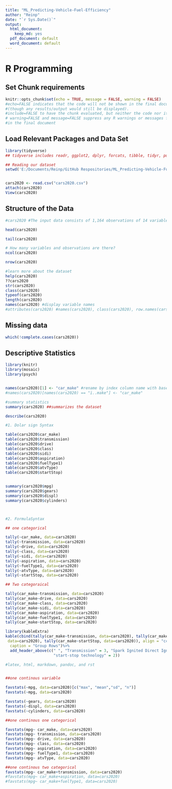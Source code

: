 ```yaml
---
title: "ML_Predicting-Vehicle-Fuel-Efficiency"
author: "Reinp"
date: "`r Sys.Date()`"
output:
  html_document: 
    keep_md: yes
  pdf_document: default
  word_document: default
---
```


# R Programming

## Set Chunk requirements

```r
knitr::opts_chunk$set(echo = TRUE, message = FALSE, warning = FALSE)
#echo=FALSE indicates that the code will not be shown in the final document 
#(though any results/output would still be displayed).
#include=FALSE to have the chunk evaluated, but neither the code nor its output displayed
# warning=FALSE and message=FALSE suppress any R warnings or messages from being included 
#in the final document
```


## Load Relevant Packages and Data Set

```r
library(tidyverse)
## tidyverse includes readr, ggplot2, dplyr, forcats, tibble, tidyr, purrr, stringr

## Reading our dataset
setwd('E:/Documents/Reinp/GitHub Respositories/ML_Predicting-Vehicle-Fuel-Efficiency')


cars2020 <- read.csv("cars2020.csv")
attach(cars2020)
View(cars2020)

```

## Structure of the Data

```r

#cars2020 #The input data consists of 1,164 observations of 14 variables

head(cars2020)

tail(cars2020)

# How many variables and observations are there?
ncol(cars2020)

nrow(cars2020)

#learn more about the dataset
help(cars2020)
??cars2020
str(cars2020)
class(cars2020)
typeof(cars2020) 
length(cars2020)
names(cars2020) #display variable names
#attributes(cars2020) #names(cars2020), class(cars2020), row.names(cars2020)
```

## Missing data

```R

which(!complete.cases(cars2020))


```

## Descriptive Statistics

```R
library(knitr)
library(mosaic)
library(psych)


names(cars2020)[1] <- "car_make" #rename by index column name with base r functions
#names(cars2020)[names(cars2020) == "ï..make"] <- "car_make"

#summary statistics
summary(cars2020) ##summarizes the dataset

describe(cars2020)

#1. Dolar sign Syntax

table(cars2020$car_make) 
table(cars2020$transmission)
table(cars2020$drive)
table(cars2020$class)
table(cars2020$sidi)
table(cars2020$aspiration)
table(cars2020$fuelType1)
table(cars2020$atvType)
table(cars2020$startStop)


summary(cars2020$mpg)
summary(cars2020$gears)
summary(cars2020$displ)
summary(cars2020$cylinders)



#2. FormulaSyntax

## one categorical

tally(~car_make, data=cars2020)
tally(~transmission, data=cars2020)
tally(~drive, data=cars2020)
tally(~class, data=cars2020)
tally(~sidi, data=cars2020)
tally(~aspiration, data=cars2020)
tally(~fuelType1, data=cars2020)
tally(~atvType, data=cars2020)
tally(~startStop, data=cars2020)

## Two categoraical

tally(car_make~transmission, data=cars2020)
tally(car_make~drive, data=cars2020)
tally(car_make~class, data=cars2020)
tally(car_make~sidi, data=cars2020)
tally(car_make~aspiration, data=cars2020)
tally(car_make~fuelType1, data=cars2020)
tally(car_make~startStop, data=cars2020)

library(kableExtra)
kable(cbind(tally(car_make~transmission, data=cars2020), tally(car_make~sidi,
 data=cars2020), tally(car_make~startStop, data=cars2020)), align = "cccrrrr", 
  caption = "Group Rows")%>%
  add_header_above(c(" ", "Transmission" = 3, "Spark Ignited Direct Ignition" = 2,
                     "start-stop technology" = 2))

#latex, html, markdown, pandoc, and rst


##one continous variable

favstats(~mpg, data=cars2020)[c("max", "mean","sd", "n")]
favstats(~mpg, data=cars2020)

favstats(~gears, data=cars2020)
favstats(~displ, data=cars2020)
favstats(~cylinders, data=cars2020)

##one continous one categorical

favstats(mpg~ car_make, data=cars2020)
favstats(mpg~ transmission, data=cars2020)
favstats(mpg~ drive, data=cars2020)
favstats(mpg~ class, data=cars2020)
favstats(mpg~ aspiration, data=cars2020)
favstats(mpg~ fuelType1, data=cars2020)
favstats(mpg~ atvType, data=cars2020)

##one continous two categorical
favstats(mpg~ car_make+transmission, data=cars2020)
#favstats(mpg~ car_make+aspiration, data=cars2020)
#favstats(mpg~ car_make+fuelType1, data=cars2020)



```



